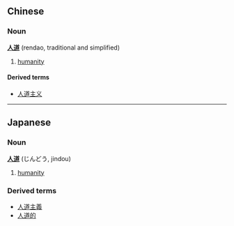 ==Chinese==
===Noun===
'''[[人]][[道]]''' (rendao, traditional and simplified)

# [[humanity]]

====Derived terms====
*[[人道主义]]

----

==Japanese==
===Noun===
'''[[人]][[道]]''' (じんどう, jindou)

# [[humanity]]

===Derived terms===
*[[人道主義]]
*[[人道的]]